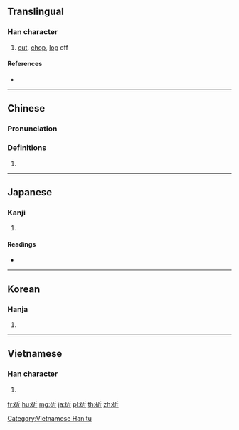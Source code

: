 ==Translingual==

===Han character===
{{Han char|rn=69|rad=斤|as=05|sn=9|four=12621|canj=MRHML|ids=⿰石斤}}

# [[cut]], [[chop]], [[lop]] off

====References====
* {{Han ref|kx=0479.150|dkj=13548|dj=0838.120|hdz=32024.030|uh=65AB|ud=26027|bh=AC48|bd=44104}}

----

==Chinese==
{{zh-forms}}

===Pronunciation===
{{zh-pron
|m=zhuó
|c=zoek3
|mc=y
|oc=y
|ma=
|cat=v
}}

===Definitions===
# {{rfdef|lang=zh}}

----

==Japanese==

===Kanji===
{{ja-kanji|grade=|rs=斤05}}

# {{defn|lang=ja|sort=斤05}}

====Readings====
* {{ja-readings|on=[[しゃく]] (shaku)|kun=[[きる]] (kiru)}}

----

==Korean==

===Hanja===
{{ko-hanja|hangeul=작|eumhun=|rv=jak|mr=chak|y=cak}}

# {{defn|lang=ko|sort=斤05}}

----

==Vietnamese==

===Han character===
{{vi-readings|rs=斤05|hanviet=[[chước]], [[trác]]}}

# {{defn|lang=vi|sort=斤05}}

[[Category:Vietnamese Han tu]]

[[fr:斫]]
[[hu:斫]]
[[mg:斫]]
[[ja:斫]]
[[pl:斫]]
[[th:斫]]
[[zh:斫]]
